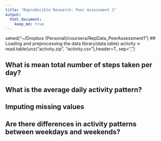 ```yaml
---
title: "Reproducible Research: Peer Assessment 1"
output:
  html_document:
    keep_md: true
---
```


setwd("~/Dropbox (Personal)/coursera/RepData_PeerAssessment1")
## Loading and preprocessing the data
library(data.table)
activity <- read.table(unz("activity.zip", "activity.csv"),header=T, sep=",")

## What is mean total number of steps taken per day?



## What is the average daily activity pattern?



## Imputing missing values



## Are there differences in activity patterns between weekdays and weekends?
